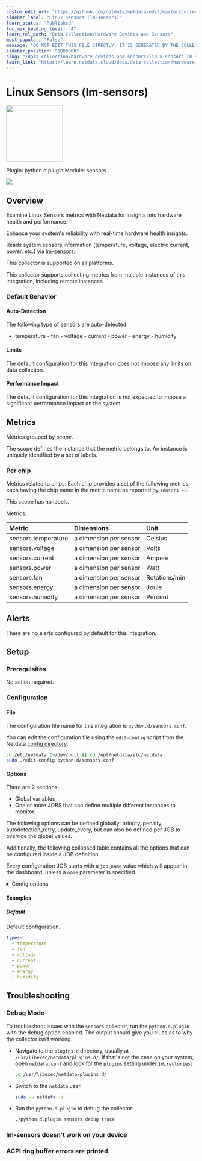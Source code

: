 ```yaml
---
custom_edit_url: "https://github.com/netdata/netdata/edit/master/collectors/python.d.plugin/sensors/metadata.yaml"
sidebar_label: "Linux Sensors (lm-sensors)"
learn_status: "Published"
toc_max_heading_level: "4"
learn_rel_path: "Data Collection/Hardware Devices and Sensors"
most_popular: "False"
message: "DO NOT EDIT THIS FILE DIRECTLY, IT IS GENERATED BY THE COLLECTOR'S metadata.yaml FILE"
sidebar_position: "1080000"
slug: "/data-collection/hardware-devices-and-sensors/linux-sensors-lm-sensors"
learn_link: "https://learn.netdata.cloud/docs/data-collection/hardware-devices-and-sensors/linux-sensors-lm-sensors"
---
```



# Linux Sensors (lm-sensors)


<img src="https://netdata.cloud/img/microchip.svg" width="150"/>


Plugin: python.d.plugin
Module: sensors

<img src="https://img.shields.io/badge/maintained%20by-Netdata-%2300ab44" />

## Overview

Examine Linux Sensors metrics with Netdata for insights into hardware health and performance.

Enhance your system's reliability with real-time hardware health insights.


Reads system sensors information (temperature, voltage, electric current, power, etc.) via [lm-sensors](https://hwmon.wiki.kernel.org/lm_sensors).


This collector is supported on all platforms.

This collector supports collecting metrics from multiple instances of this integration, including remote instances.


### Default Behavior

#### Auto-Detection

The following type of sensors are auto-detected:
- temperature - fan - voltage - current - power - energy - humidity


#### Limits

The default configuration for this integration does not impose any limits on data collection.

#### Performance Impact

The default configuration for this integration is not expected to impose a significant performance impact on the system.


## Metrics

Metrics grouped by *scope*.

The scope defines the instance that the metric belongs to. An instance is uniquely identified by a set of labels.



### Per chip

Metrics related to chips. Each chip provides a set of the following metrics, each having the chip name in the metric name as reported by `sensors -u`.


This scope has no labels.

Metrics:

| Metric | Dimensions | Unit |
|:------|:----------|:----|
| sensors.temperature | a dimension per sensor | Celsius |
| sensors.voltage | a dimension per sensor | Volts |
| sensors.current | a dimension per sensor | Ampere |
| sensors.power | a dimension per sensor | Watt |
| sensors.fan | a dimension per sensor | Rotations/min |
| sensors.energy | a dimension per sensor | Joule |
| sensors.humidity | a dimension per sensor | Percent |



## Alerts

There are no alerts configured by default for this integration.


## Setup

### Prerequisites

No action required.

### Configuration

#### File

The configuration file name for this integration is `python.d/sensors.conf`.


You can edit the configuration file using the `edit-config` script from the
Netdata [config directory](/docs/configuring/configuration#the-netdata-config-directory).

```bash
cd /etc/netdata 2>/dev/null || cd /opt/netdata/etc/netdata
sudo ./edit-config python.d/sensors.conf
```
#### Options

There are 2 sections:

* Global variables
* One or more JOBS that can define multiple different instances to monitor.

The following options can be defined globally: priority, penalty, autodetection_retry, update_every, but can also be defined per JOB to override the global values.

Additionally, the following collapsed table contains all the options that can be configured inside a JOB definition.

Every configuration JOB starts with a `job_name` value which will appear in the dashboard, unless a `name` parameter is specified.


<details><summary>Config options</summary>

| Name | Description | Default | Required |
|:----|:-----------|:-------|:--------:|
| types | The types of sensors to collect. | temperature, fan, voltage, current, power, energy, humidity | True |
| update_every | Sets the default data collection frequency. | 1 | False |
| priority | Controls the order of charts at the netdata dashboard. | 60000 | False |
| autodetection_retry | Sets the job re-check interval in seconds. | 0 | False |
| penalty | Indicates whether to apply penalty to update_every in case of failures. | yes | False |

</details>

#### Examples

##### Default

Default configuration.

```yaml
types:
  - temperature
  - fan
  - voltage
  - current
  - power
  - energy
  - humidity

```


## Troubleshooting

### Debug Mode

To troubleshoot issues with the `sensors` collector, run the `python.d.plugin` with the debug option enabled. The output
should give you clues as to why the collector isn't working.

- Navigate to the `plugins.d` directory, usually at `/usr/libexec/netdata/plugins.d/`. If that's not the case on
  your system, open `netdata.conf` and look for the `plugins` setting under `[directories]`.

  ```bash
  cd /usr/libexec/netdata/plugins.d/
  ```

- Switch to the `netdata` user.

  ```bash
  sudo -u netdata -s
  ```

- Run the `python.d.plugin` to debug the collector:

  ```bash
  ./python.d.plugin sensors debug trace
  ```

### lm-sensors doesn't work on your device



### ACPI ring buffer errors are printed




